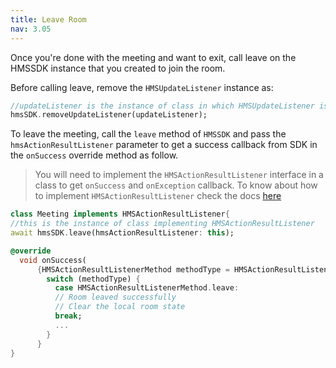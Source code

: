 ```yaml
---
title: Leave Room
nav: 3.05
---
```


Once you're done with the meeting and want to exit, call leave on the HMSSDK instance that you created to join the room.

Before calling leave, remove the `HMSUpdateListener` instance as:
```dart
//updateListener is the instance of class in which HMSUpdateListener is implemented
hmsSDK.removeUpdateListener(updateListener);
```

To leave the meeting, call the `leave` method of `HMSSDK` and pass the `hmsActionResultListener` parameter to get a success callback from SDK in the `onSuccess` override method as follow.

> You will need to implement the `HMSActionResultListener` interface in a class to get `onSuccess` and `onException` callback.
>  To know about how to implement `HMSActionResultListener`  check the docs [here](../features/action-result-listeners)

```dart
class Meeting implements HMSActionResultListener{
//this is the instance of class implementing HMSActionResultListener  
await hmsSDK.leave(hmsActionResultListener: this);

@override
  void onSuccess(
      {HMSActionResultListenerMethod methodType = HMSActionResultListenerMethod.unknown, Map<String, dynamic>? arguments}) {
        switch (methodType) {
          case HMSActionResultListenerMethod.leave:
          // Room leaved successfully
          // Clear the local room state
          break;
          ...
        }
      }
}
```
